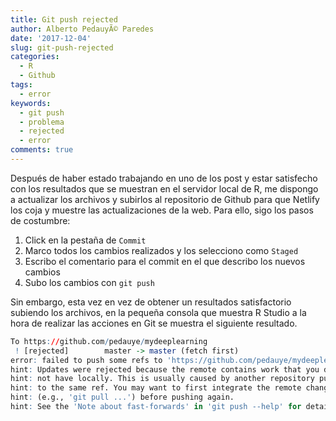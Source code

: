 ```yaml
---
title: Git push rejected
author: Alberto PedauyÃ© Paredes
date: '2017-12-04'
slug: git-push-rejected
categories:
  - R
  - Github
tags:
  - error
keywords:
  - git push
  - problema
  - rejected
  - error
comments: true
---
```


Después de haber estado trabajando en uno de los post y estar satisfecho con los resultados que se muestran en el servidor local de R, me dispongo a actualizar los archivos y subirlos al repositorio de Github para que Netlify los coja y muestre las actualizaciones de la web. Para ello, sigo los pasos de costumbre:

1. Click en la pestaña de `Commit`
1. Marco todos los cambios realizados y los selecciono como `Staged`
1. Escribo el comentario para el commit en el que describo los nuevos cambios
1. Subo los cambios con `git push`

Sin embargo, esta vez en vez de obtener un resultados satisfactorio subiendo los archivos, en la pequeña consola que muestra R Studio a la hora de realizar las acciones en Git se muestra el siguiente resultado.

```r
To https://github.com/pedauye/mydeeplearning
 ! [rejected]        master -> master (fetch first)
error: failed to push some refs to 'https://github.com/pedauye/mydeeplearning'
hint: Updates were rejected because the remote contains work that you do
hint: not have locally. This is usually caused by another repository pushing
hint: to the same ref. You may want to first integrate the remote changes
hint: (e.g., 'git pull ...') before pushing again.
hint: See the 'Note about fast-forwards' in 'git push --help' for details.
```

